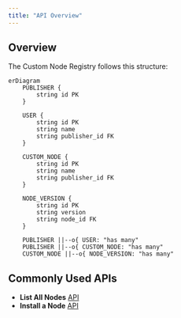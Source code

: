 ```yaml
---
title: "API Overview"
---
```


## Overview

The Custom Node Registry follows this structure:

```mermaid
erDiagram
    PUBLISHER {
        string id PK
    }

    USER {
        string id PK
        string name
        string publisher_id FK
    }

    CUSTOM_NODE {
        string id PK
        string name
        string publisher_id FK
    }

    NODE_VERSION {
        string id PK
        string version
        string node_id FK
    }

    PUBLISHER ||--o{ USER: "has many"
    PUBLISHER ||--o{ CUSTOM_NODE: "has many"
    CUSTOM_NODE ||--o{ NODE_VERSION: "has many"
```

## Commonly Used APIs

- **List All Nodes** [API](/registry/api-reference/nodes/retrieves-a-list-of-nodes.mdx)
- **Install a Node** [API](/registry/api-reference/nodes/returns-a-node-version-to-be-installed.mdx)

